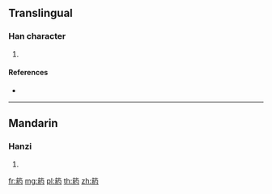 {{character info/new}}
==Translingual==

===Han character===
{{Han char|rn=118|rad=竹|as=09|sn=15|four=88927|canj=HVFI}}

# {{defn|Han|sort=竹09}}

====References====
* {{Han ref|kx=0891.060|dkj=26226|dj=1318.170|hdz=52996.080|uh=7BB9|ud=31673|bh=E6DC|bd=59100}}

----

==Mandarin==

===Hanzi===
{{cmn-hanzi|pin=[[shuò]] ([[shuo4]]), [[yuē]] ([[yue1]])|wg=shuo<sup>4</sup>, yüeh<sup>1</sup>}}

# {{defn|lang=cmn|sort=竹09}}

[[fr:箹]]
[[mg:箹]]
[[pl:箹]]
[[th:箹]]
[[zh:箹]]
